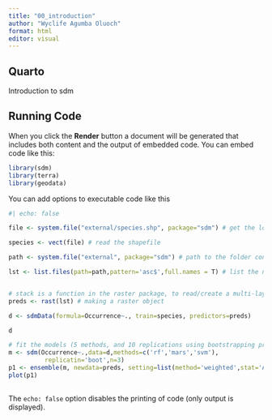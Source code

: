 ---
title: "00_introduction"
author: "Wyclife Agumba Oluoch"
format: html
editor: visual
---

## Quarto

Introduction to sdm

## Running Code

When you click the **Render** button a document will be generated that includes both content and the output of embedded code. You can embed code like this:

```{r}
library(sdm)
library(terra)
library(geodata)
```

You can add options to executable code like this

```{r}
#| echo: false

file <- system.file("external/species.shp", package="sdm") # get the location of the species data

species <- vect(file) # read the shapefile

path <- system.file("external", package="sdm") # path to the folder contains the data

lst <- list.files(path=path,pattern='asc$',full.names = T) # list the name of the raster files 


# stack is a function in the raster package, to read/create a multi-layers raster dataset
preds <- rast(lst) # making a raster object

d <- sdmData(formula=Occurrence~., train=species, predictors=preds)

d

# fit the models (5 methods, and 10 replications using bootstrapping procedure):
m <- sdm(Occurrence~.,data=d,methods=c('rf','mars','svm'),
          replicatin='boot',n=3)
p1 <- ensemble(m, newdata=preds, setting=list(method='weighted',stat='AUC'))
plot(p1)
    
```

The `echo: false` option disables the printing of code (only output is displayed).
